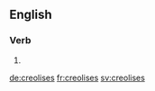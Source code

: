 
==English==

===Verb===
{{head|en|verb form}}

# {{en-third-person singular of|creolise}}

[[de:creolises]]
[[fr:creolises]]
[[sv:creolises]]